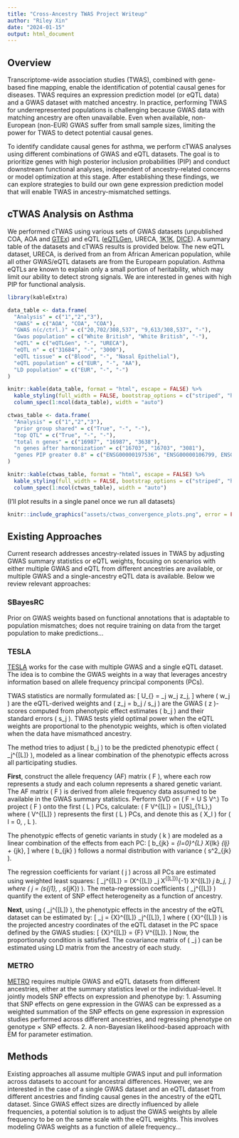 ```yaml
---
title: "Cross-Ancestry TWAS Project Writeup"
author: "Riley Xin"
date: "2024-01-15"
output: html_document
---
```

## Overview

Transcriptome-wide association studies (TWAS), combined with gene-based fine mapping, enable the identification of potential causal genes for diseases. TWAS requires an expression prediction model (or eQTL data) and a GWAS dataset with matched ancestry. In practice, performing TWAS for underrepresented populations is challenging because GWAS data with matching ancestry are often unavailable. Even when available, non-European (non-EUR) GWAS suffer from small sample sizes, limiting the power for TWAS to detect potential causal genes. 

To identify candidate causal genes for asthma, we perform cTWAS analyses using different combinations of GWAS and eQTL datasets. The goal is to prioritize genes with high posterior inclusion probabilities (PIP) and conduct downstream functional analyses, independent of ancestry-related concerns or model optimization at this stage. After establishing these findings, we can explore strategies to build our own gene expression prediction model that will enable TWAS in ancestry-mismatched settings.

## cTWAS Analysis on Asthma

We performed cTWAS using various sets of GWAS datasets (unpublished COA, AOA and [GTEx](https://zenodo.org/records/3629742#.XjCh9OF7m90)) and eQTL ([eQTLGen](https://www.nature.com/articles/s41588-021-00913-z), URECA, [1K1K](https://www.science.org/doi/10.1126/science.abf3041), [DICE](https://www.science.org/doi/10.1126/sciimmunol.abm2508)). A summary table of the datasets and cTWAS results is provided below. The new eQTL dataset, URECA, is derived from an from African American population, while all other GWAS/eQTL datasets are from the Europearn population. Asthma eQTLs are known to explain only a small portion of heritability, which may limit our ability to detect strong signals. We are interested in genes with high PIP for functional analysis. 

```r
library(kableExtra)

data_table <- data.frame(
  "Analysis" = c("1","2","3"),
  "GWAS" = c("AOA", "COA", "COA"),
  "GWAS n(c/ctrl.)" = c("20,702/308,537", "9,613/308,537", "-"),
  "Gwas population" = c("White British", "White British", "-"),
  "eQTL" = c("eQTLGen", "-", "URECA"),
  "eQTL n" = c("31684", "-", "3000"),
  "eQTL tissue" = c("Blood", "-", "Nasal Epithelial"),
  "eQTL population" = c("EUR", "-", "AA"),
  "LD population" = c("EUR", "-", "-")
)

knitr::kable(data_table, format = "html", escape = FALSE) %>%
  kable_styling(full_width = FALSE, bootstrap_options = c("striped", "hover")) %>%
  column_spec(1:ncol(data_table), width = "auto")

ctwas_table <- data.frame(
  "Analysis" = c("1","2","3"),
  "prior group shared" = c("True", "-", "-"),
  "top QTL" = c("True", "-", "-"),
  "total n genes" = c("16987", "16987", "3638"),
  "n genes after harmonization" = c("16703", "16703", "3081"),
  "genes PIP greater 0.8" = c("ENSG00000197536", "ENSG00000106799, ENSG00000138160, ENSG00000134954, ENSG00000265148", "NA")
)

knitr::kable(ctwas_table, format = "html", escape = FALSE) %>%
  kable_styling(full_width = FALSE, bootstrap_options = c("striped", "hover")) %>%
  column_spec(1:ncol(ctwas_table), width = "auto")

```

(I'll plot results in a single panel once we run all datasets)
```r
knitr::include_graphics("assets/ctwas_convergence_plots.png", error = FALSE)
```


## Existing Approaches

Current research addresses ancestry-related issues in TWAS by adjusting GWAS summary statistics or eQTL weights, focusing on scenarios with either multiple GWAS and eQTL from different ancestries are available, or multiple GWAS and a single-ancestry eQTL data is available. Below we review relevant approaches:  

### SBayesRC

Prior on GWAS weights based on functional annotations that is adaptable to population mismatches; does not require training on data from the target population to make predictions...

### TESLA

[TESLA](https://www.nature.com/articles/s41588-022-01282-x "Multi-ancestry transcriptome-wide association analyses yield insights into tobacco use biology and drug repurposing") works for the case with multiple GWAS and a single eQTL dataset. The idea is to combine the GWAS weights in a way that leverages ancestry information based on allele frequency principal components (PCs). 

TWAS statistics are normally formulated as:
\[
U_{\text{TWAS}} = \sum_j w_j z_j,
\]
where \( w_j \) are the eQTL-derived weights and \( z_j = b_j / s_j \) are the GWAS \( z \)-scores computed from phenotypic effect estimates \( b_j \) and their standard errors \( s_j \). TWAS tests yield optimal power when the eQTL weights are proportional to the phenotypic weights, which is often violated when the data have mismathced ancestry.

The method tries to adjust \( b_j \) to be the predicted phenotypic effect \( \hat{b}_j^{[L]} \), modeled as a linear combination of the phenotypic effects across all participating studies.

**First**, construct the allele frequency (AF) matrix \( F \), where each row represents a study and each column represents a shared genetic variant. The AF matrix \( F \) is derived from allele frequency data assumed to be available in the GWAS summary statistics. Perform SVD on \( F = U S V^\top.\)
To project \( F \) onto the first \( L \) PCs, calculate: \( F V^{[L]} = [US]_{1:L},\) where \( V^{[L]} \) represents the first \( L \) PCs, and denote this as \( X_l \) for \( l = 0, \ldots, L \).

The phenotypic effects of genetic variants in study \( k \) are modeled as a linear combination of the effects from each PC:
\[
b_{jk} = \sum_{l=0}^{L} X_{lk} \gamma_{lj} + \epsilon_{jk},
\]
where \( b_{jk} \) follows a normal distribution with variance \( s^2_{jk} \).

The regression coefficients for variant \( j \) across all PCs are estimated using weighted least squares:
\[
\hat{\gamma}_j^{[L]} = \left(X^{[L]\top} \Omega_j X^{[L]}\right)^{-1} X^{[L]\top} \Omega_j b_j,
\]
where \( \Omega_j = \text{diag}(s_{j1}, \ldots, s_{jK}) \). The meta-regression coefficients \( \hat{\gamma}_j^{[L]} \) quantify the extent of SNP effect heterogeneity as a function of ancestry. 

**Next**, using \( \hat{\gamma}_j^{[L]} \), the phenotypic effects in the ancestry of the eQTL dataset can be estimated by:
\[
\hat{b}_j = \bar{X}^{[L]} \hat{\gamma}_j^{[L]},
\]
where \( \bar{X}^{[L]} \) is the projected ancestry coordinates of the eQTL dataset in the PC space defined by the GWAS studies:
\[
\bar{X}^{[L]} = \bar{F} V^{[L]}.
\]
Now, the proportionaly condition is satisfied. The covariance matrix of \( \hat{b}_j \) can be estimated using LD matrix from the ancestry of each study.

### METRO

[METRO](https://pmc.ncbi.nlm.nih.gov/articles/PMC9118130/ "METRO: Multi-ancestry transcriptome-wide association studies for powerful gene-trait association detection") requires multiple GWAS and eQTL datasets from different ancestries, either at the summary statistics level or the individual-level. It jointly models SNP effects on expression and phenotype by: 1. Assuming that SNP effects on gene expression in the GWAS can be expressed as a weighted summation of the SNP effects on gene expression in expression studies performed across different ancestries, and regressing phenotype on genotype $\times$ SNP effects. 2. A non-Bayesian likelihood-based approach with EM for parameter estimation.

## Methods

Existing approaches all assume multiple GWAS input and pull information across datasets to account for ancestral differences. However, we are interested in the case of a single GWAS dataset and an eQTL dataset from different ancestries and finding causal genes in the ancestry of the eQTL dataset. Since GWAS effect sizes are directly influenced by allele frequencies, a potential solution is to adjust the GWAS weights  by allele frequency to be on the same scale with the eQTL weights. This involves modeling GWAS weights as a function of allele frequency...





